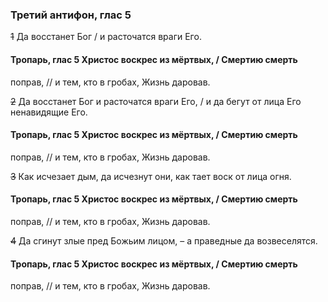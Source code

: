 ### Третий антифон, глас 5

~~1~~ Да восстанет Бог / и расточатся враги Его.

#### Тропарь, глас 5 Христос воскрес из мёртвых, / Смертию смерть
поправ, // и тем, кто в гробах, Жизнь даровав.

~~2~~ Да восстанет Бог и расточатся враги Его, / и да бегут от лица
Его ненавидящие Его.

#### Тропарь, глас 5 Христос воскрес из мёртвых, / Смертию смерть
поправ, // и тем, кто в гробах, Жизнь даровав.

~~3~~ Как исчезает дым, да исчезнут они, как тает воск от лица огня.

#### Тропарь, глас 5 Христос воскрес из мёртвых, / Смертию смерть
поправ, // и тем, кто в гробах, Жизнь даровав.

~~4~~ Да сгинут злые пред Божьим лицом, – а праведные да возвеселятся.

#### Тропарь, глас 5 Христос воскрес из мёртвых, / Смертию смерть
поправ, // и тем, кто в гробах, Жизнь даровав.
